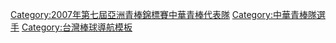 {{Navbox
|bodyclass=hlist

| name  = 2007年第七屆亞洲青棒錦標賽中華青棒代表隊
| title = <font color="white">2007年第七屆亞洲青棒錦標賽中華青棒代表隊</font>
| titlestyle = background:navy; color:red;
| groupstyle = background:navy; color:#FFFFFF;
|group1=總教練
|list1= 
*[[張滄彬]] 
|group2=教練
|list2= 
*[[藍文成]] 
* [[黃湋志]]
|group3= 投手
|list3= 
*[[彭賢庭]]（[[平鎮高中]]） 
* [[邱浩鈞]]（[[平鎮高中]]） 
* [[蘇哲民]]（[[成功商水]]） 
* [[黃志龍]]（[[穀保家商]]） 
* [[謝榮豪]]（[[穀保家商]]） 
* [[陳德仁]]（[[穀保家商]]） 
* [[林冠翰]]（[[華興中學]]） 
* [[陽冠威]]（[[華興中學]]） 
* [[洪嘉良]]（[[南英商工]]） 
* [[張耿豪(1988)|張耿豪]]（[[台中高農]]） 
* [[林國裕]]（[[花蓮體中]]） 
* [[鄭文豪]]（[[美和中學]]） 
* [[徐士傑]]（[[中道中學]]） 
* [[江信德]]（[[東石高中]]）
|group4= 捕手
|list4= 
*[[陳家駒 (台灣)|陳家駒]]（[[穀保家商]]） 
* [[柯邵銘]]（[[平鎮高中]]）
* [[吳明訓]]（[[強恕中學]]）
|group5= 內野手
|list5= 
*[[蕭帛庭]]（[[穀保家商]]） 
* [[陳偉漢]]（[[穀保家商]]） 
* [[林威廷]]（[[平鎮高中]]） 
* [[連智淵]]（[[平鎮高中]]） 
* [[吳柏毅]]（[[平鎮高中]]） 
* [[顏嘉威]]（[[華興中學]]） 
* [[張志強(1989)|張志強]]（[[中道中學]]） 
* [[黃玉璽]]（[[南英商工]]） 
* [[陳品捷]]（[[南英商工]]） 
* [[洪臣宇]]（[[台中高農]]） 
|group6= 外野手
|list6= 
*[[陳嘉陽]]（[[平鎮高中]]）
* [[楊瑞華]]（[[平鎮高中]]） 
* [[朱郁信]]（[[強恕中學]]） 
* [[羅國龍]]（[[穀保家商]]）
}}
<includeonly>[[Category:2007年第七屆亞洲青棒錦標賽中華青棒代表隊]][[Category:中華青棒隊選手]]
</includeonly><noinclude>[[Category:台灣棒球導航模板]]</noinclude>